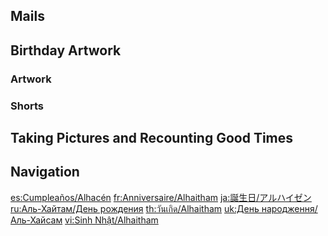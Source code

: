 {{Birthday Intro}}

==Mails==
{{Mails by Category Table|Alhaitham Birthday Mails|noheader=1}}

==Birthday Artwork==
===Artwork===
{{Artwork by Category Table
|Character Birthday Artwork
|category = Alhaitham Birthday Artwork
|header = Alhaitham's Birthday Artwork
}}

===Shorts===
{{Artwork by Category Table
|Character Shorts
|category = Alhaitham Birthday Artwork
|header = Alhaitham's Birthday Shorts
}}

==Taking Pictures and Recounting Good Times==
{{Transclude|Taking Pictures and Recounting Good Times/Alhaitham|Stories|main=1|top=1}}

==Navigation==
{{Character Navbox|Birthday}}

[[es:Cumpleaños/Alhacén]]
[[fr:Anniversaire/Alhaitham]]
[[ja:誕生日/アルハイゼン]]
[[ru:Аль-Хайтам/День рождения]]
[[th:วันเกิด/Alhaitham]]
[[uk:День народження/Аль-Хайсам]]
[[vi:Sinh Nhật/Alhaitham]]